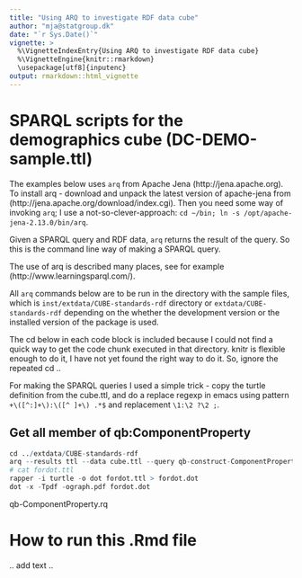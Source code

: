 ```yaml
---
title: "Using ARQ to investigate RDF data cube"
author: "mja@statgroup.dk"
date: "`r Sys.Date()`"
vignette: >
  %\VignetteIndexEntry{Using ARQ to investigate RDF data cube}
  %\VignetteEngine{knitr::rmarkdown}
  \usepackage[utf8]{inputenc}
output: rmarkdown::html_vignette
---
```


# SPARQL scripts for the demographics cube (DC-DEMO-sample.ttl)

The examples below uses `arq` from Apache Jena
(http://jena.apache.org). To install arq - download and unpack the
latest version of apache-jena from
(http://jena.apache.org/download/index.cgi).
Then you need some way
of invoking `arq`; I use a not-so-clever-approach: `cd ~/bin; ln -s
/opt/apache-jena-2.13.0/bin/arq`.

Given a SPARQL query and RDF data, `arq` returns the result of the
query. So this is the command line way of making a SPARQL query.

The use of arq is described many places, see for example
(http://www.learningsparql.com/).

All `arq` commands below are to be run in the directory with the
sample files, which is `inst/extdata/CUBE-standards-rdf` directory or
`extdata/CUBE-standards-rdf` depending on the whether the development version
or the installed version of the package is used.

The cd below in each code block is included because I could not find a
quick way to get the code chunk executed in that directory. knitr is
flexible enough to do it, I have not yet found the right way to do it.
So, ignore the repeated cd ..

For making the SPARQL queries I used a simple trick - copy the turtle definition from the cube.ttl, and do a replace regexp in emacs using pattern `+\([^:]+\):\([^ ]+\) .*$` and replacement `    \1:\2 ?\2 ;`. 

## Get all member of qb:ComponentProperty 
```r
cd ../extdata/CUBE-standards-rdf
arq --results ttl --data cube.ttl --query qb-construct-ComponentProperty.rq > fordot.ttl
# cat fordot.ttl
rapper -i turtle -o dot fordot.ttl > fordot.dot
dot -x -Tpdf -ograph.pdf fordot.dot
```

qb-ComponentProperty.rq


# How to run this .Rmd file
.. add text ..
